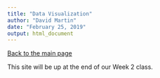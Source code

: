```yaml
---
title: "Data Visualization"
author: "David Martin"
date: "February 25, 2019"
output: html_document
---
```


[Back to the main page](https://bims8382.netlify.com)

This site will be up at the end of our Week 2 class.
